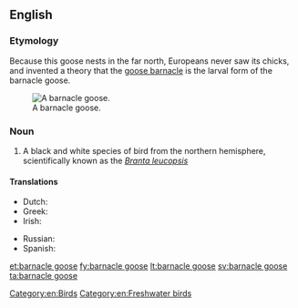 ==English==
{{wikipedia}}

===Etymology===
Because this goose nests in the far north, Europeans never saw its chicks, and invented a theory that the [[goose barnacle]] is the larval form of the barnacle goose.

[[Image:Branta leucopsis.jpg|thumb|right|A barnacle goose.]]
===Noun===
{{en-noun|sg=[[barnacle]] [[goose]]|pl=barnacle geese}}

# A black and white species of bird from the northern hemisphere, scientifically known as the ''[[wikispecies:Branta leucopsis|Branta leucopsis]]''

====Translations====
{{trans-top|branta leucopsis}}
* Dutch: {{t|nl|brandgans|c}}
* Greek: {{t|el|αγριόχηνα|f|tr=agrióchina}}
* Irish: {{t-|ga|gé ghiúrainn|f|xs=Irish}}
{{trans-mid}}
* Russian: {{t|ru|казарка белощёкая|f|tr=kazárka b'eloš'ókaja}}
* Spanish: {{t-|es|barnacla cariblanca|f}}
{{trans-bottom}}

[[Category:en:Birds]]
[[Category:en:Freshwater birds]]

[[et:barnacle goose]]
[[fy:barnacle goose]]
[[lt:barnacle goose]]
[[sv:barnacle goose]]
[[ta:barnacle goose]]